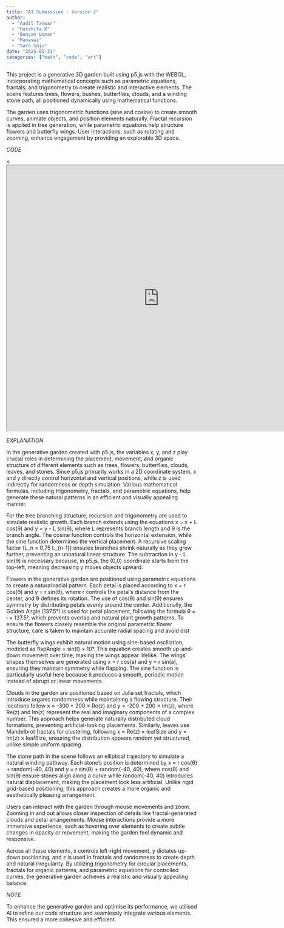 ```yaml
---
title: "A1 Submission - Version 2"
author: 
  - "Aadil Tanwar"
  - "Harshita K"
  - "Bunyan Usman"
  - "Manaswi"
  - "Sara Saju"
date: "2025-03-31"
categories: ["math", "code", "art"]
---
```


This project is a generative 3D garden built using p5.js with the WEBGL, incorporating mathematical concepts such as parametric equations, fractals, and trigonometry to create realistic and interactive elements. The scene features trees, flowers, bushes, butterflies, clouds, and a winding stone path, all positioned dynamically using mathematical functions.

The garden uses trigonometric functions (sine and cosine) to create smooth curves, animate objects, and position elements naturally. Fractal recursion is applied in tree generation, while parametric equations help structure flowers and butterfly wings. User interactions, such as rotating and zooming, enhance engagement by providing an explorable 3D space.

*CODE*

::: {#p5-container}
<<iframe src="https://editor.p5js.org/Bunyan/full/jo70GGeLl" width="800" height="700">

</iframe>
:::

*EXPLANATION*

In the generative garden created with p5.js, the variables x, y, and z play crucial roles in determining the placement, movement, and organic structure of different elements such as trees, flowers, butterflies, clouds, leaves, and stones. Since p5.js primarily works in a 2D coordinate system, x and y directly control horizontal and vertical positions, while z is used indirectly for randomness or depth simulation. Various mathematical formulas, including trigonometry, fractals, and parametric equations, help generate these natural patterns in an efficient and visually appealing manner.

For the tree branching structure, recursion and trigonometry are used to simulate realistic growth. Each branch extends using the equations x = x + L cos(θ) and y = y - L sin(θ), where L represents branch length and θ is the branch angle. The cosine function controls the horizontal extension, while the sine function determines the vertical placement. A recursive scaling factor (L_n = 0.75 L\_{n-1}) ensures branches shrink naturally as they grow further, preventing an unnatural linear structure. The subtraction in y - L sin(θ) is necessary because, in p5.js, the (0,0) coordinate starts from the top-left, meaning decreasing y moves objects upward.

Flowers in the generative garden are positioned using parametric equations to create a natural radial pattern. Each petal is placed according to x = r cos(θ) and y = r sin(θ), where r controls the petal's distance from the center, and θ defines its rotation. The use of cos(θ) and sin(θ) ensures symmetry by distributing petals evenly around the center. Additionally, the Golden Angle (137.5°) is used for petal placement, following the formula θ = i × 137.5°, which prevents overlap and natural plant growth patterns. To ensure the flowers closely resemble the original parametric flower structure, care is taken to maintain accurate radial spacing and avoid dist

The butterfly wings exhibit natural motion using sine-based oscillation, modeled as flapAngle = sin(t) × 10°. This equation creates smooth up-and-down movement over time, making the wings appear lifelike. The wings' shapes themselves are generated using x = r cos(a) and y = r sin(a), ensuring they maintain symmetry while flapping. The sine function is particularly useful here because it produces a smooth, periodic motion instead of abrupt or linear movements.

Clouds in the garden are positioned based on Julia set fractals, which introduce organic randomness while maintaining a flowing structure. Their locations follow x = -300 + 200 × Re(z) and y = -200 + 200 × Im(z), where Re(z) and Im(z) represent the real and imaginary components of a complex number. This approach helps generate naturally distributed cloud formations, preventing artificial-looking placements. Similarly, leaves use Mandelbrot fractals for clustering, following x = Re(z) × leafSize and y = Im(z) × leafSize, ensuring the distribution appears random yet structured, unlike simple uniform spacing.

The stone path in the scene follows an elliptical trajectory to simulate a natural winding pathway. Each stone’s position is determined by x = r cos(θ) + random(-40, 40) and y = r sin(θ) + random(-40, 40), where cos(θ) and sin(θ) ensure stones align along a curve while random(-40, 40) introduces natural displacement, making the placement look less artificial. Unlike rigid grid-based positioning, this approach creates a more organic and aesthetically pleasing arrangement.

Users can interact with the garden through mouse movements and zoom. Zooming in and out allows closer inspection of details like fractal-generated clouds and petal arrangements. Mouse interactions provide a more immersive experience, such as hovering over elements to create subtle changes in opacity or movement, making the garden feel dynamic and responsive.

Across all these elements, x controls left-right movement, y dictates up-down positioning, and z is used in fractals and randomness to create depth and natural irregularity. By utilizing trigonometry for circular placements, fractals for organic patterns, and parametric equations for controlled curves, the generative garden achieves a realistic and visually appealing balance.

*NOTE*

To enhance the generative garden and optimise its performance, we utilised AI to refine our code structure and seamlessly integrate various elements. This ensured a more cohesive and efficient.